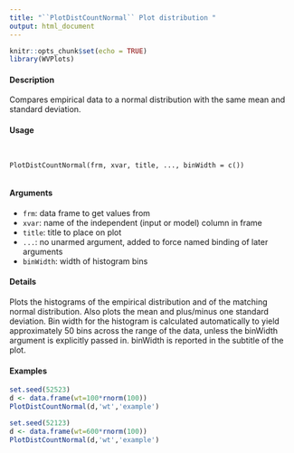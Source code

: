 ```yaml
---
title: "``PlotDistCountNormal`` Plot distribution "
output: html_document
---
```


```r
knitr::opts_chunk$set(echo = TRUE)
library(WVPlots)
```

#### Description

Compares empirical data to a normal distribution with the same mean and standard deviation.
 
#### Usage

<pre><code>

PlotDistCountNormal(frm, xvar, title, ..., binWidth = c())

</code></pre> 

#### Arguments

* ``frm``: data frame to get values from
* ``xvar ``:  name of the independent (input or model) column in frame
* ``title ``:    title to place on plot
* ``...``: no unarmed argument, added to force named binding of later arguments
* ``binWidth``: width of histogram bins

#### Details

Plots the histograms of the empirical distribution and of the matching normal distribution. Also plots the mean and plus/minus one standard deviation. Bin width for the histogram is calculated automatically to yield approximately 50 bins across the range of the data, unless the binWidth argument is explicitly passed in. binWidth is reported in the subtitle of the plot.

#### Examples

```r

set.seed(52523)
d <- data.frame(wt=100*rnorm(100))
PlotDistCountNormal(d,'wt','example')
```
```r

set.seed(52123)
d <- data.frame(wt=600*rnorm(100))
PlotDistCountNormal(d,'wt','example')
```